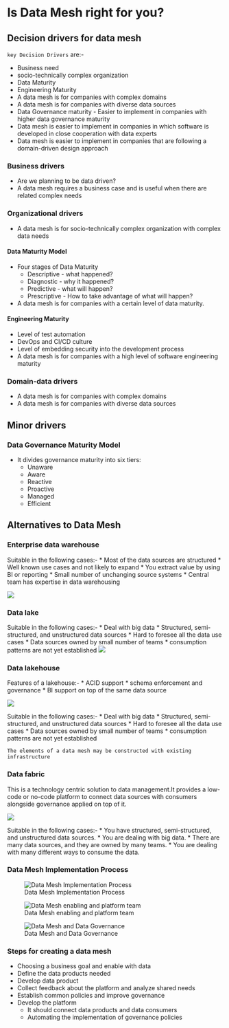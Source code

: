 # Is Data Mesh right for you?

## Decision drivers for data mesh
`key Decision Drivers` are:-

* Business need
* socio-technically complex organization
* Data Maturity 
* Engineering Maturity
* A data mesh is for companies with complex domains
* A data mesh is for companies with diverse data sources
* Data Governance maturity - Easier to implement in companies with higher data governance maturity
* Data mesh is easier to implement in companies in which software is developed in close cooperation with data experts
* Data mesh is easier to implement in companies that are following a domain-driven design approach


### Business drivers
* Are we planning to be data driven?
* A data mesh requires a business case and is useful when there are related complex needs

### Organizational drivers
* A data mesh is for socio-technically complex organization with complex data needs

#### Data Maturity Model
* Four stages of Data Maturity
    * Descriptive - what happened?
    * Diagnostic - why it happened?
    * Predictive - what will happen?
    * Prescriptive - How to take advantage of what will happen?
* A data mesh is for companies with a certain level of data maturity. 

#### Engineering Maturity
* Level of test automation
* DevOps and CI/CD culture
* Level of embedding security into the development process
* A data mesh is for companies with a high level of software engineering maturity

### Domain-data drivers
* A data mesh is for companies with complex domains
* A data mesh is for companies with diverse data sources


## Minor drivers

### Data Governance Maturity Model
* It divides governance maturity into six tiers:
    * Unaware
    * Aware
    * Reactive
    * Proactive
    * Managed
    * Efficient

## Alternatives to Data Mesh

### Enterprise data warehouse
Suitable in the following cases:-
* Most of the data sources are structured
* Well known use cases and not likely to expand
* You extract value by using BI or reporting
* Small number of unchanging source systems
* Central team has expertise in data warehousing

![](/Images/enterprise_data_architecture.png)


### Data lake
Suitable in the following cases:-
* Deal with big data
* Structured, semi-structured, and unstructured data sources
* Hard to foresee all the data use cases
* Data sources owned by small number of teams
* consumption patterns are not yet established
![](/Images/data_lake.png)


### Data lakehouse
Features of a lakehouse:-
* ACID support
* schema enforcement and governance
* BI support on top of the same data source

![](/Images/data_lakehouse.png)

Suitable in the following cases:-
* Deal with big data
* Structured, semi-structured, and unstructured data sources
* Hard to foresee all the data use cases
* Data sources owned by small number of teams
* consumption patterns are not yet established

`The elements of a data mesh may be constructed with existing infrastructure`

### Data fabric
This is a technology centric solution to data management.It provides a low-code or no-code platform to connect data sources with consumers alongside governance applied on top of it.

![](/Images/data_fabric.png)

Suitable in the following cases:-
* You have structured, semi-structured, and unstructured data sources.
* You are dealing with big data.
* There are many data sources, and they are owned by many teams.
* You are dealing with many different ways to consume the data.


### Data Mesh Implementation Process

![Data Mesh Implementation Process](/Images/data_mesh_implementation.png)

![Data Mesh enabling and platform team](/Images/role_of_enabling_team.png)

![Data Mesh and Data Governance](/Images/data_governance.png)


### Steps for creating a data mesh
* Choosing a business goal and enable with data
* Define the data products needed
* Develop data product
* Collect feedback about the platform and analyze shared needs
* Establish common policies and improve governance
* Develop the platform
    * It should connect data products and data consumers
    * Automating the implementation of governance policies

